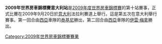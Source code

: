{{Unreferenced|time=2012-03-19T09:39:15+00:00 }} 

'''2009年世界房車錦標賽意大利站'''是[[2009年度世界房車錦標賽|2009年度世界房車錦標賽]]的第十站賽事，正式比賽在2009年9月20日於[[意大利|意大利]]法拉利賽道上舉行。這是第五次在意大利舉行賽事。第一回合由[[西亞|西亞]]車隊的[[泰基尼|泰基尼]]勝出，第二回合由[[西亞|西亞]]車隊的[[伊雲·梅拿|伊雲·梅拿]]勝出。

{{WTCC-stub}}

{{WTCC race
|Name_of_race=世界房車錦標賽意大利站
|Year_of_race=2009
|Previous_race_in_season=[[2009年世界房車錦標賽德國站|2009年世界房車錦標賽德國站]]
|Next_race_in_season=[[2009年世界房車錦標賽日本站|2009年世界房車錦標賽日本站]]
|Previous_year's_race=[[2008年世界房車錦標賽意大利站|2008年世界房車錦標賽意大利站]]
|Next_year's_race=[[2010年世界房車錦標賽意大利站|2010年世界房車錦標賽意大利站]]
}}

[[Category:2009年世界房車錦標賽賽果|Category:2009年世界房車錦標賽賽果]]